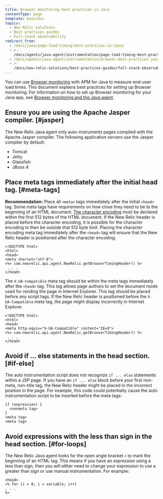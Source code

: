 ```yaml
---
title: Browser monitoring best practices in Java
contentType: page
template: basicDoc
topics:
  - New Relic solutions
  - Best practices guides
  - Full-stack observability
redirect_from:
  - /docs/java/page-load-timing-best-practices-in-java/
  - >-
    /docs/agents/java-agent/instrumentation/page-load-timing-best-practices-java/
  - /docs/agents/java-agent/instrumentation/browser-best-practices-java/
  - >-
    /docs/new-relic-solutions/best-practices-guides/full-stack-observability/browser-best-practices-java/
---
```


You can use [Browser monitoring](/docs/browser/new-relic-browser/getting-started/introduction-new-relic-browser) with APM for Java to measure end-user load times. This document explains best practices for setting up Browser monitoring. For information on how to set up Browser monitoring for your Java app, see [Browser monitoring and the Java agent](/docs/agents/java-agent/instrumentation/page-load-timing-java).

## Ensure you are using the Apache Jasper compiler. [#jasper]

The New Relic Java agent only auto-instruments pages compiled with the Apache Jasper compiler. The following application servers use the Jasper compiler by default:

* Tomcat
* Jetty
* Glassfish
* JBoss 4

## Place meta tags immediately after the initial head tag. [#meta-tags]

**Recommendation:** Place all `<meta>` tags immediately after the initial `<head>` tag. Some meta tags have requirements on how close they need to be to the beginning of an HTML document. [The character encoding](http://www.w3.org/TR/html-markup/syntax.html#character-encoding) must be declared within the first 512 bytes of the HTML document. If the New Relic header is placed before the character encoding, it is possible for the character encoding to then be outside that 512 byte limit. Placing the character encoding meta tag immediately after the `<head>` tag will ensure that the New Relic header is positioned after the character encoding.

```
<!DOCTYPE html>
<html>
<head>
<meta charset="utf-8">
<%= com.newrelic.api.agent.NewRelic.getBrowserTimingHeader() %>
 . . .
</head>
```

The `X-UA-Compatible` meta tag should be within the meta tags immediately after the `<head>` tag. This tag allows page authors to set the document mode used for rending the page in Internet Explorer. This tag should be placed before any script tags. If the New Relic header is positioned before the `X-UA-Compatible` meta tag, the page might display incorrectly in Internet Explorer.

```
<!DOCTYPE html>
<html>
<head>
<meta http-equiv="X-UA-Compatible" content="IE=9">
<%= com.newrelic.api.agent.NewRelic.getBrowserTimingHeader() %>
 . . .
</head>
```

## Avoid if ... else statements in the head section. [#if-else]

The auto instrumentation script does not recognize `if ... else` statements within a JSP page. If you have an `if ... else` block before your first non-meta, non-title tag, the New Relic header might be placed in the incorrect position in the page. For example, this code could potentially cause the auto instrumentation script to be inserted before the meta tags:

```
if (expression) {
  <nonmeta tag>
}
<meta tag>
<meta tag>
```

## Avoid expressions with the less than sign in the head section. [#for-loops]

The New Relic Java agent looks for the open angle bracket `<` to mark the beginning of an HTML tag. This means if you have an expression using a less than sign, then you will either need to change your expression to use a greater than sign or use manual instrumentation. For example:

```
<head>
<% for (i = 0; i < variable; i++)
. . . 
%>
```
